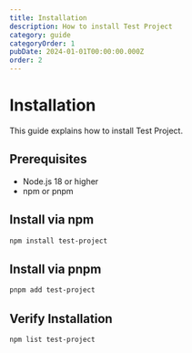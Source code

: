 ```yaml
---
title: Installation
description: How to install Test Project
category: guide
categoryOrder: 1
pubDate: 2024-01-01T00:00:00.000Z
order: 2
---
```


# Installation

This guide explains how to install Test Project.

## Prerequisites

- Node.js 18 or higher
- npm or pnpm

## Install via npm

```bash
npm install test-project
```

## Install via pnpm

```bash
pnpm add test-project
```

## Verify Installation

```bash
npm list test-project
```
